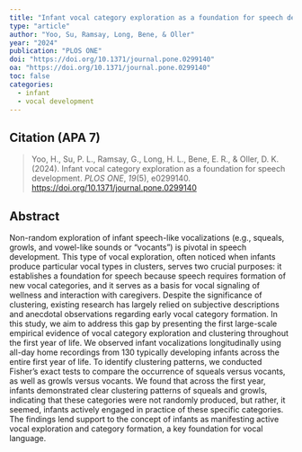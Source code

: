 ```yaml
---
title: "Infant vocal category exploration as a foundation for speech development"
type: "article"
author: "Yoo, Su, Ramsay, Long, Bene, & Oller"
year: "2024"
publication: "PLOS ONE"
doi: "https://doi.org/10.1371/journal.pone.0299140"
oa: "https://doi.org/10.1371/journal.pone.0299140"
toc: false
categories:
  - infant
  - vocal development
---
```


## Citation (APA 7)

> Yoo, H., Su, P. L., Ramsay, G., Long, H. L., Bene, E. R., & Oller, D. K. (2024). Infant vocal category exploration as a foundation for speech development. *PLOS ONE*, *19*(5), e0299140. <https://doi.org/10.1371/journal.pone.0299140>

## Abstract

Non-random exploration of infant speech-like vocalizations (e.g., squeals, growls, and vowel-like sounds or "vocants") is pivotal in speech development. This type of vocal exploration, often noticed when infants produce particular vocal types in clusters, serves two crucial purposes: it establishes a foundation for speech because speech requires formation of new vocal categories, and it serves as a basis for vocal signaling of wellness and interaction with caregivers. Despite the significance of clustering, existing research has largely relied on subjective descriptions and anecdotal observations regarding early vocal category formation. In this study, we aim to address this gap by presenting the first large-scale empirical evidence of vocal category exploration and clustering throughout the first year of life. We observed infant vocalizations longitudinally using all-day home recordings from 130 typically developing infants across the entire first year of life. To identify clustering patterns, we conducted Fisher's exact tests to compare the occurrence of squeals versus vocants, as well as growls versus vocants. We found that across the first year, infants demonstrated clear clustering patterns of squeals and growls, indicating that these categories were not randomly produced, but rather, it seemed, infants actively engaged in practice of these specific categories. The findings lend support to the concept of infants as manifesting active vocal exploration and category formation, a key foundation for vocal language.
